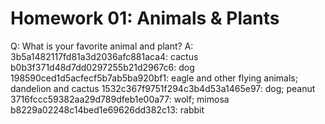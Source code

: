 # Homework 01: Animals & Plants
Q: What is your favorite animal and plant?
A:
3b5a1482117fd81a3d2036afc881aca4: cactus
b0b3f371d48d7dd0297255b21d2967c6: dog
198590ced1d5acfecf5b7ab5ba920bf1: eagle and other flying animals; dandelion and cactus
1532c367f9751f294c3b4d53a1465e97: dog; peanut
3716fccc59382aa29d789dfeb1e00a77: wolf; mimosa
b8229a02248c14bed1e69626dd382c13: rabbit
